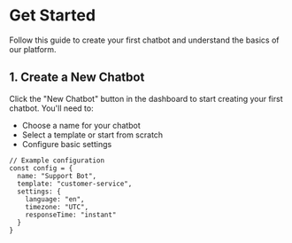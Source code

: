 # Get Started

Follow this guide to create your first chatbot and understand the basics of our platform.

## 1. Create a New Chatbot

Click the "New Chatbot" button in the dashboard to start creating your first chatbot. You'll need to:

- Choose a name for your chatbot
- Select a template or start from scratch
- Configure basic settings

```tsx
// Example configuration
const config = {
  name: "Support Bot",
  template: "customer-service",
  settings: {
    language: "en",
    timezone: "UTC",
    responseTime: "instant"
  }
}
